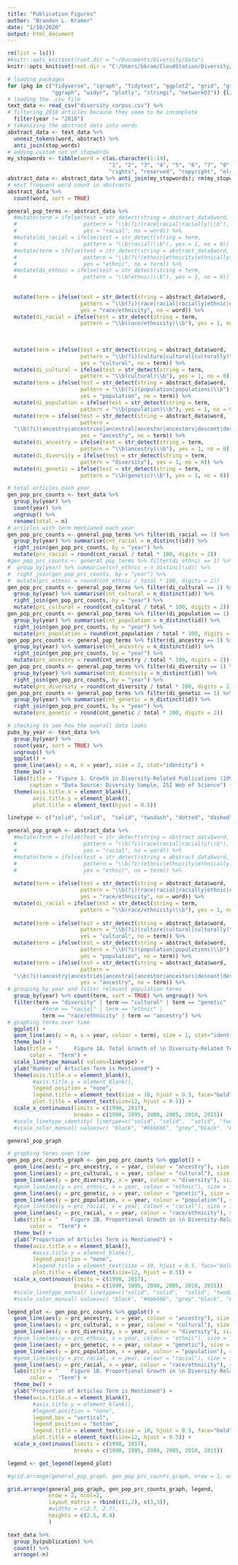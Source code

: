 ```yaml
---
title: "Publication Figures"
author: "Brandon L. Kramer"
date: "1/18/2020"
output: html_document
---
```


```r
rm(list = ls())
#knitr::opts_knit$set(root.dir = "~/Documents/Diversity/Data")
knitr::opts_knit$set(root.dir = "C:/Users/bkram/CloudStation/Diversity/Data")
```

```r
# loading packages 
for (pkg in c("tidyverse", "igraph", "tidytext", "ggplot2", "grid", "gridExtra", "cowplot",
              "ggraph", "widyr", "plotly", "stringi", "networkD3")) {library(pkg, character.only = TRUE)}
# loading the .csv file 
text_data <- read_csv("diversity_corpus.csv") %>% 
# filtering 2018 articles because they seem to be incomplete 
  filter(year != "2018") 
# tokenizing the abstract data into words 
abstract_data <- text_data %>% 
  unnest_tokens(word, abstract) %>% 
  anti_join(stop_words)
# adding custom set of stopwords 
my_stopwords <- tibble(word = c(as.character(1:14), 
                                "1", "2", "3", "4", "5", "6", "7", "8", "9", "10", 
                                "rights", "reserved", "copyright", "elsevier"))
abstract_data <- abstract_data %>% anti_join(my_stopwords); rm(my_stopwords)
# most frequent word count in abstracts 
abstract_data %>%
  count(word, sort = TRUE)

general_pop_terms <- abstract_data %>% 
  #mutate(term = ifelse(test = str_detect(string = abstract_data$word, 
  #                     pattern = "\\b(?i)(race|racial|racially)\\b"), 
  #                     yes = "racial", no = word)) %>% 
  #mutate(di_racial = ifelse(test = str_detect(string = term, 
  #                     pattern = "\\b(racial)\\b"), yes = 1, no = 0)) %>% 
  #mutate(term = ifelse(test = str_detect(string = abstract_data$word, 
  #                     pattern = "\\b(?i)(ethnic|ethnicity|ethnically)\\b"), 
  #                     yes = "ethnic", no = term)) %>% 
  #mutate(di_ethnic = ifelse(test = str_detect(string = term, 
  #                     pattern = "\\b(ethnic)\\b"), yes = 1, no = 0)) %>% 
  
  
  mutate(term = ifelse(test = str_detect(string = abstract_data$word, 
                       pattern = "\\b(?i)(race|racial|racially|ethnic|ethnicity|ethnically)\\b"), 
                       yes = "race/ethnicity", no = word)) %>% 
  mutate(di_racial = ifelse(test = str_detect(string = term, 
                       pattern = "\\b(race/ethnicity)\\b"), yes = 1, no = 0)) %>%
  
  
  
  mutate(term = ifelse(test = str_detect(string = abstract_data$word, 
                       pattern = "\\b(?i)(culture|cultural|culturally)\\b"), 
                       yes = "cultural", no = term)) %>% 
  mutate(di_cultural = ifelse(test = str_detect(string = term, 
                       pattern = "\\b(cultural)\\b"), yes = 1, no = 0)) %>% 
  mutate(term = ifelse(test = str_detect(string = abstract_data$word, 
                       pattern = "\\b(?i)(population|populations)\\b"), 
                       yes = "population", no = term)) %>% 
  mutate(di_population = ifelse(test = str_detect(string = term, 
                       pattern = "\\b(population)\\b"), yes = 1, no = 0)) %>%
  mutate(term = ifelse(test = str_detect(string = abstract_data$word, 
                       pattern =
  "\\b(?i)(ancestry|ancestries|ancestral|ancestor|ancestors|descent|descendent|descendents)\\b"), 
                       yes = "ancestry", no = term)) %>% 
  mutate(di_ancestry = ifelse(test = str_detect(string = term, 
                       pattern = "\\b(ancestry)\\b"), yes = 1, no = 0)) %>% 
  mutate(di_diversity = ifelse(test = str_detect(string = term, 
                       pattern = "diversity"), yes = 1, no = 0)) %>% 
  mutate(di_genetic = ifelse(test = str_detect(string = term, 
                       pattern = "\\b(genetic)\\b"), yes = 1, no = 0))

# total articles each year 
gen_pop_prc_counts <- text_data %>% 
  group_by(year) %>% 
  count(year) %>% 
  ungroup() %>% 
  rename(total = n) 
# articles with term mentioned each year 
gen_pop_prc_counts <- general_pop_terms %>% filter(di_racial == 1) %>% 
  group_by(year) %>% summarise(cnt_racial = n_distinct(id)) %>% 
  right_join(gen_pop_prc_counts, by = "year") %>%  
  mutate(prc_racial = round(cnt_racial / total * 100, digits = 2))
#gen_pop_prc_counts <- general_pop_terms %>% filter(di_ethnic == 1) %>% 
#  group_by(year) %>% summarise(cnt_ethnic = n_distinct(id)) %>% 
#  right_join(gen_pop_prc_counts, by = "year") %>% 
#  mutate(prc_ethnic = round(cnt_ethnic / total * 100, digits = 2))
gen_pop_prc_counts <- general_pop_terms %>% filter(di_cultural == 1) %>% 
  group_by(year) %>% summarise(cnt_cultural = n_distinct(id)) %>% 
  right_join(gen_pop_prc_counts, by = "year") %>% 
  mutate(prc_cultural = round(cnt_cultural / total * 100, digits = 2))
gen_pop_prc_counts <- general_pop_terms %>% filter(di_population == 1) %>% 
  group_by(year) %>% summarise(cnt_population = n_distinct(id)) %>% 
  right_join(gen_pop_prc_counts, by = "year") %>% 
  mutate(prc_population = round(cnt_population / total * 100, digits = 2))
gen_pop_prc_counts <- general_pop_terms %>% filter(di_ancestry == 1) %>% 
  group_by(year) %>% summarise(cnt_ancestry = n_distinct(id)) %>% 
  right_join(gen_pop_prc_counts, by = "year") %>% 
  mutate(prc_ancestry = round(cnt_ancestry / total * 100, digits = 2))
gen_pop_prc_counts <- general_pop_terms %>% filter(di_diversity == 1) %>% 
  group_by(year) %>% summarise(cnt_diversity = n_distinct(id)) %>% 
  right_join(gen_pop_prc_counts, by = "year") %>% 
  mutate(prc_diversity = round(cnt_diversity / total * 100, digits = 2))
gen_pop_prc_counts <- general_pop_terms %>% filter(di_genetic == 1) %>% 
  group_by(year) %>% summarise(cnt_genetic = n_distinct(id)) %>% 
  right_join(gen_pop_prc_counts, by = "year") %>% 
  mutate(prc_genetic = round(cnt_genetic / total * 100, digits = 2))

```

```r
# checking to see how the overall data looks 
pubs_by_year <- text_data %>% 
  group_by(year) %>% 
  count(year, sort = TRUE) %>% 
  ungroup() %>% 
  ggplot() + 
  geom_line(aes(y = n, x = year), size = 2, stat="identity") + 
  theme_bw() +
  labs(title = "Figure 1. Growth in Diversity-Related Publications (1990-2017)",
       caption = "Data Source: Diversity Sample, ISI Web of Science") + 
  theme(axis.title.x = element_blank(), 
        axis.title.y = element_blank(),
        plot.title = element_text(hjust = 0.5))

linetype <- c("solid", "solid",  "solid", "twodash", "dotted", "dashed")

general_pop_graph <- abstract_data %>% 
  #mutate(term = ifelse(test = str_detect(string = abstract_data$word, 
  #                     pattern = "\\b(?i)(race|racial|racially)\\b"), 
  #                     yes = "racial", no = word)) %>% 
  #mutate(term = ifelse(test = str_detect(string = abstract_data$word, 
  #                     pattern = "\\b(?i)(ethnic|ethnicity|ethnically)\\b"), 
  #                     yes = "ethnic", no = term)) %>% 
  
  mutate(term = ifelse(test = str_detect(string = abstract_data$word, 
                       pattern = "\\b(?i)(race|racial|racially|ethnic|ethnicity|ethnically)\\b"), 
                       yes = "race/ethnicity", no = word)) %>% 
  mutate(di_racial = ifelse(test = str_detect(string = term, 
                       pattern = "\\b(race/ethnicity)\\b"), yes = 1, no = 0)) %>%
  
  mutate(term = ifelse(test = str_detect(string = abstract_data$word, 
                       pattern = "\\b(?i)(culture|cultural|culturally)\\b"), 
                       yes = "cultural", no = term)) %>% 
  mutate(term = ifelse(test = str_detect(string = abstract_data$word, 
                       pattern = "\\b(?i)(population|populations)\\b"), 
                       yes = "population", no = term)) %>% 
  mutate(term = ifelse(test = str_detect(string = abstract_data$word, 
                       pattern =
  "\\b(?i)(ancestry|ancestries|ancestral|ancestor|ancestors|descent|descendent|descendents)\\b"), 
                       yes = "ancestry", no = term)) %>% 
# grouping by year and filter relevant population terms 
  group_by(year) %>% count(term, sort = TRUE) %>% ungroup() %>% 
  filter(term == "diversity" | term == "cultural" | term == "genetic" | term == "population" | 
           #term == "racial" | term == "ethnic" | 
           term == "race/ethnicity" | term == "ancestry") %>% 
# graphing terms over time 
  ggplot() + 
  geom_line(aes(y = n, x = year, colour = term), size = 1, stat="identity") + 
  theme_bw() +
  labs(title = "     Figure 1A. Total Growth of \n Diversity-Related Terminology (1990-2017)",
       color =  "Term") + 
  scale_linetype_manual( values=linetype) +
  ylab("Number of Articles Term is Mentioned") +
  theme(axis.title.x = element_blank(), 
        #axis.title.y = element_blank(), 
        legend.position = "none",
        legend.title = element_text(size = 10, hjust = 0.5, face="bold"),
        plot.title = element_text(size=12, hjust = 0.5)) +
  scale_x_continuous(limits = c(1990, 2017),
                     breaks = c(1990, 1995, 2000, 2005, 2010, 2015)) 
  #scale_linetype_identity( linetype=c("solid", "solid",  "solid", "twodash", "dotted", "dashed")) + 
  #scale_color_manual( values=c( "black", "#666666", "grey","black", "#666666", "grey"))

general_pop_graph

# graphing terms over time 
gen_pop_prc_counts_graph <- gen_pop_prc_counts %>% ggplot() + 
  geom_line(aes(y = prc_ancestry, x = year, colour = "ancestry"), size = 1, stat="identity") +
  geom_line(aes(y = prc_cultural, x = year, colour = "cultural"), size = 1, stat="identity") +
  geom_line(aes(y = prc_diversity, x = year, colour = "diversity"), size = 1, stat="identity", linetype = "solid") +
  #geom_line(aes(y = prc_ethnic, x = year, colour = "ethnic"), size = 1, stat="identity") +
  geom_line(aes(y = prc_genetic, x = year, colour = "genetic"), size = 1, stat="identity") +
  geom_line(aes(y = prc_population, x = year, colour = "population"), size = 1, stat="identity") +
  #geom_line(aes(y = prc_racial, x = year, colour = "racial"), size = 1, stat="identity") +
  geom_line(aes(y = prc_racial, x = year, colour = "race/ethnicity"), size = 1, stat="identity") +
  labs(title = "    Figure 2B. Proportional Growth in \n Diversity-Related Terminology (1990-2017)",
       color =  "Term") + 
  theme_bw() +
  ylab("Proportion of Articles Term is Mentioned") +
  theme(axis.title.x = element_blank(), 
        #axis.title.y = element_blank(), 
        legend.position = "none",
        #legend.title = element_text(size = 10, hjust = 0.5, face="bold"),
        plot.title = element_text(size=12, hjust = 0.5)) +
  scale_x_continuous(limits = c(1990, 2017),
                     breaks = c(1990, 1995, 2000, 2005, 2010, 2015)) 
  #scale_linetype_manual( linetype=c("solid", "solid",  "solid", "twodash", "dotted", "dashed")) +
  #scale_color_manual( values=c( "black", "#666666", "grey","black", "#666666", "grey")) 

legend_plot <- gen_pop_prc_counts %>% ggplot() + 
  geom_line(aes(y = prc_ancestry, x = year, colour = "ancestry"), size = 1, stat="identity") +
  geom_line(aes(y = prc_cultural, x = year, colour = "cultural"), size = 1, stat="identity") +
  geom_line(aes(y = prc_diversity, x = year, colour = "diversity"), size = 1, stat="identity", linetype = "solid") +
  #geom_line(aes(y = prc_ethnic, x = year, colour = "ethnic"), size = 1, stat="identity") +
  geom_line(aes(y = prc_genetic, x = year, colour = "genetic"), size = 1, stat="identity") +
  geom_line(aes(y = prc_population, x = year, colour = "population"), size = 1, stat="identity") +
  #geom_line(aes(y = prc_racial, x = year, colour = "racial"), size = 1, stat="identity") +
  geom_line(aes(y = prc_racial, x = year, colour = "race/ethnicity"), size = 1, stat="identity") +
  labs(title = "    Figure 1B. Proportional Growth in \n Diversity-Related Terminology (1990-2017)",
       color =  "Term") + 
  theme_bw() +
  ylab("Proportion of Articles Term is Mentioned") +
  theme(axis.title.x = element_blank(), 
        #axis.title.y = element_blank(), 
        #legend.position = "none",
        legend.box = "vertical", 
        legend.position = "bottom",
        legend.title = element_text(size = 10, hjust = 0.5, face="bold"),
        plot.title = element_text(size=12, hjust = 0.5)) +
  scale_x_continuous(limits = c(1990, 2017),
                     breaks = c(1990, 1995, 2000, 2005, 2010, 2015)) 

legend <- get_legend(legend_plot)

#grid.arrange(general_pop_graph, gen_pop_prc_counts_graph, nrow = 1, ncol = 2)

grid.arrange(general_pop_graph, gen_pop_prc_counts_graph, legend, 
             nrow = 2, ncol=2,
             layout_matrix = rbind(c(1,2), c(3,3)),
             #widths = c(2.7, 2.7), 
             heights = c(2.5, 0.4)
             )

```


```r

text_data %>% 
  group_by(publication) %>% 
  count() %>% 
  arrange(-n)


````